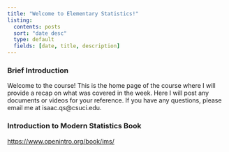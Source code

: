 ```yaml
---
title: "Welcome to Elementary Statistics!"
listing:
  contents: posts
  sort: "date desc"
  type: default
  fields: [date, title, description]
---
```


::: {.callout-note collapse="true" icon="false"}
### **Brief Introduction**

Welcome to the course! This is the home page of the course where I will provide a recap on what was covered in the week. Here I will post any documents or videos for your reference. If you have any questions, please email me at isaac.qs\@csuci.edu.
:::

::: {.callout-note collapse="true" icon="false"}
### **Introduction to Modern Statistics Book**

<https://www.openintro.org/book/ims/>
:::
